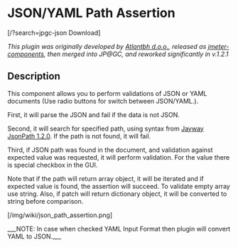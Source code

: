= JSON/YAML Path Assertion =

<span class=''>[/?search=jpgc-json <i class='fa fa-download'></i> Download]</span>

<i>This plugin was originally developed by [http://www.atlantbh.com/ Atlantbh d.o.o.], 
released as [https://github.com/ATLANTBH/jmeter-components jmeter-components], 
then merged into JP@GC, and reworked significantly in v.1.2.1</i>

== Description ==

This component allows you to perform validations of JSON or YAML documents (Use {{{Input Format}}} radio buttons for switch between JSON/YAML.).

First, it will parse the JSON and fail if the data is not JSON.

Second, it will search for specified path, using syntax from [https://github.com/jayway/JsonPath Jayway JsonPath 1.2.0]. If the path is not found, it will fail.

Third, if JSON path was found in the document, and validation against expected value was requested, it will perform validation. For the {{{null}}} value there is special checkbox in the GUI.

Note that if the path will return array object, it will be iterated and if expected value is found, the assertion will succeed. To validate empty array use {{{[]}}} string. Also, if patch will return dictionary object, it will be converted to string before comparison.

[/img/wiki/json_path_assertion.png]

___NOTE: In case when checked YAML Input Format then plugin will convert YAML to JSON.___